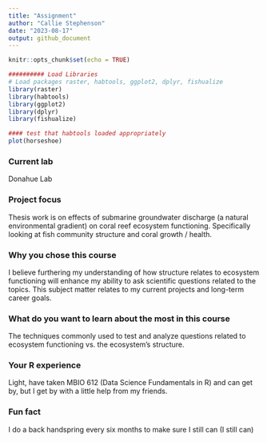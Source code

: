 ```yaml
---
title: "Assignment"
author: "Callie Stephenson"
date: "2023-08-17"
output: github_document
---
```

```r
knitr::opts_chunk$set(echo = TRUE)
```

```r
########## Load Libraries 
# Load packages raster, habtools, ggplot2, dplyr, fishualize
library(raster)
library(habtools)
library(ggplot2)
library(dplyr)
library(fishualize)

#### test that habtools loaded appropriately
plot(horseshoe)
```

### Current lab 
Donahue Lab

### Project focus 
Thesis work is on effects of submarine groundwater discharge (a natural environmental gradient) on coral reef ecosystem functioning. Specifically looking at fish community structure and coral growth / health.

### Why you chose this course 
I believe furthering my understanding of how structure relates to ecosystem functioning will enhance my ability to ask scientific questions related to the topics. This subject matter relates to my current projects and long-term career goals. 

### What do you want to learn about the most in this course
The techniques commonly used to test and analyze questions related to ecosystem functioning vs. the ecosystem's structure.

### Your R experience
Light, have taken MBIO 612 (Data Science Fundamentals in R) and can get by, but I get by with a little help from my friends.

### Fun fact 
I do a back handspring every six months to make sure I still can (I still can)
